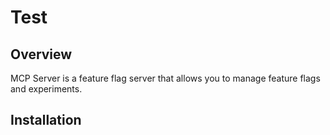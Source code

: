 # Test

## Overview

MCP Server is a feature flag server that allows you to manage feature flags and experiments.

## Installation
